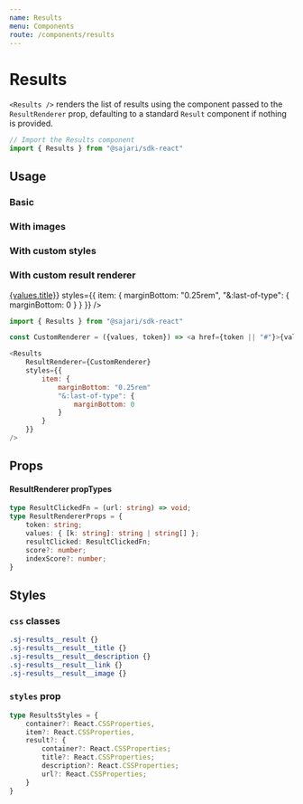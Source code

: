 ```yaml
---
name: Results
menu: Components
route: /components/results
---
```




# Results

`<Results />` renders the list of results using the component passed to the `ResultRenderer` prop, defaulting
to a standard `Result` component if nothing is provided.

```javascript
// Import the Results component
import { Results } from "@sajari/sdk-react"
```

## Usage

### Basic
<Playground>
    <Results />
</Playground>

### With images
<Playground>
    <Results showImages />
</Playground>


### With custom styles
<Playground>
    <Results styles={{
        container: {
            flexWrap: "nowrap",
            justifyContent: "space-between"
        },
        item: {
            width: "32%",
            padding: "0.5rem",
            boxShadow: "0 2px 2px 0 rgba(0,0,0,0.16), 0 0 0 1px rgba(0,0,0,0.08)",
            marginBottom: 0
        },
        result: {
            container: {
                height: "100%",
                justifyContent: "space-between"
            }
        }
    }} />
</Playground>

### With custom result renderer
<ExampleContainer>
    <Results
        ResultRenderer={({values, token}) => <a href={token || "#"}>{values.title}</a>}
        styles={{
            item: {
                marginBottom: "0.25rem",
                "&:last-of-type": {
                    marginBottom: 0
                }
            }
        }}
    />
</ExampleContainer>

```javascript
import { Results } from "@sajari/sdk-react"

const CustomRenderer = ({values, token}) => <a href={token || "#"}>{values.title}</a>

<Results
    ResultRenderer={CustomRenderer}
    styles={{
        item: {
            marginBottom: "0.25rem"
            "&:last-of-type": {
                marginBottom: 0
            }
        }
    }}
/>
```

## Props
<PropsTable of={Results} />

#### ResultRenderer propTypes
```typescript
type ResultClickedFn = (url: string) => void;
type ResultRendererProps = {
    token: string;
    values: { [k: string]: string | string[] };
    resultClicked: ResultClickedFn;
    score?: number;
    indexScore?: number;
}
```

## Styles

### `css` classes
```css
.sj-results__result {}
.sj-results__result__title {}
.sj-results__result__description {}
.sj-results__result__link {}
.sj-results__result__image {}
```

### `styles` prop
```typescript
type ResultsStyles = {
    container?: React.CSSProperties,
    item?: React.CSSProperties,
    result?: {
        container?: React.CSSProperties;
        title?: React.CSSProperties;
        description?: React.CSSProperties;
        url?: React.CSSProperties;
    }
}
```